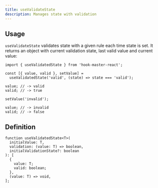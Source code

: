 ```yaml
---
title: useValidateState
description: Manages state with validation
---
```


## Usage

`useValidateState` validates state with a given rule each time state is set.
It returns an object with current validation state, last valid value and current value:

```tsx
import { useValidatedState } from 'hook-master-react';

const [{ value, valid }, setValue] =
  useValidatedState('valid', (state) => state === 'valid');

value; // -> valid
valid; // -> true

setValue('invalid');

value; // -> invalid
valid; // -> false
```

## Definition

```tsx
function useValidatedState<T>(
  initialValue: T,
  validation: (value: T) => boolean,
  initialValidationState?: boolean
): [
  {
    value: T;
    valid: boolean;
  },
  (value: T) => void,
];
```